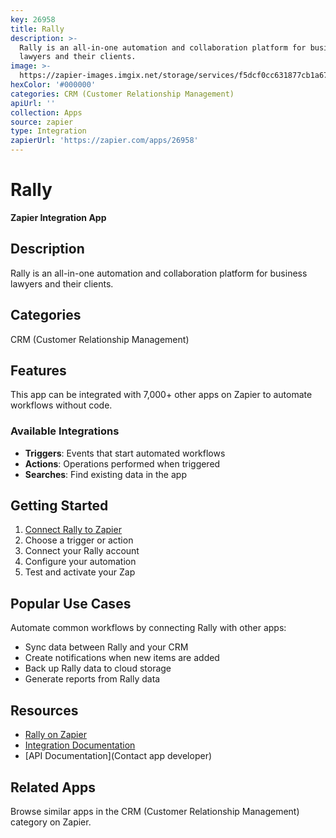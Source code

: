 ```yaml
---
key: 26958
title: Rally
description: >-
  Rally is an all-in-one automation and collaboration platform for business
  lawyers and their clients.
image: >-
  https://zapier-images.imgix.net/storage/services/f5dcf0cc631877cb1a671b061354bdff.png?auto=format%2Ccompress&ixlib=python-3.0.0&q=50
hexColor: '#000000'
categories: CRM (Customer Relationship Management)
apiUrl: ''
collection: Apps
source: zapier
type: Integration
zapierUrl: 'https://zapier.com/apps/26958'
---
```

# Rally

**Zapier Integration App**

## Description

Rally is an all-in-one automation and collaboration platform for business lawyers and their clients.

## Categories

CRM (Customer Relationship Management)

## Features

This app can be integrated with 7,000+ other apps on Zapier to automate workflows without code.

### Available Integrations

- **Triggers**: Events that start automated workflows
- **Actions**: Operations performed when triggered
- **Searches**: Find existing data in the app

## Getting Started

1. [Connect Rally to Zapier](https://zapier.com/apps/26958)
2. Choose a trigger or action
3. Connect your Rally account
4. Configure your automation
5. Test and activate your Zap

## Popular Use Cases

Automate common workflows by connecting Rally with other apps:

- Sync data between Rally and your CRM
- Create notifications when new items are added
- Back up Rally data to cloud storage
- Generate reports from Rally data

## Resources

- [Rally on Zapier](https://zapier.com/apps/26958)
- [Integration Documentation](https://zapier.com/apps/26958/integrations)
- [API Documentation](Contact app developer)

## Related Apps

Browse similar apps in the CRM (Customer Relationship Management) category on Zapier.
